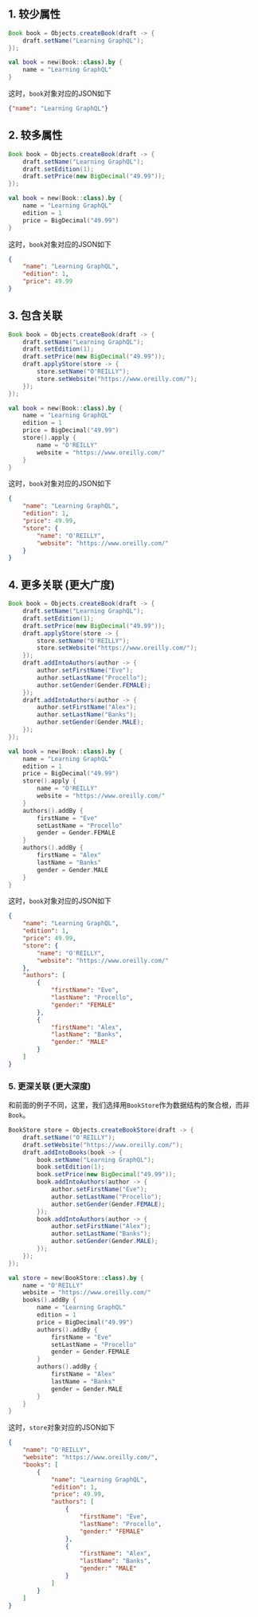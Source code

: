 
## 1. 较少属性

<Tabs groupId="language">
<TabItem value="java" label="Java">

```java
Book book = Objects.createBook(draft -> {
    draft.setName("Learning GraphQL");
});
```

</TabItem>
<TabItem value="kotlin" label="Kotlin">

```kotlin
val book = new(Book::class).by {
    name = "Learning GraphQL"
}
```

</TabItem>
</Tabs>

这时，`book`对象对应的JSON如下

```json
{"name": "Learning GraphQL"}
```

## 2. 较多属性

<Tabs groupId="language">
<TabItem value="java" label="Java">

```java
Book book = Objects.createBook(draft -> {
    draft.setName("Learning GraphQL");
    draft.setEdition(1);
    draft.setPrice(new BigDecimal("49.99"));
});
```

</TabItem>
<TabItem value="kotlin" label="Kotlin">

```kotlin
val book = new(Book::class).by {
    name = "Learning GraphQL"
    edition = 1
    price = BigDecimal("49.99")
}
```

</TabItem>
</Tabs>

这时，`book`对象对应的JSON如下

```json
{
    "name": "Learning GraphQL",
    "edition": 1,
    "price": 49.99
}
```

## 3. 包含关联

<Tabs groupId="language">
<TabItem value="java" label="Java">

```java
Book book = Objects.createBook(draft -> {
    draft.setName("Learning GraphQL");
    draft.setEdition(1);
    draft.setPrice(new BigDecimal("49.99"));
    draft.applyStore(store -> {
        store.setName("O'REILLY");
        store.setWebsite("https://www.oreilly.com/");
    });
});
```

</TabItem>
<TabItem value="kotlin" label="Kotlin">

```kotlin
val book = new(Book::class).by {
    name = "Learning GraphQL"
    edition = 1
    price = BigDecimal("49.99")
    store().apply {
        name = "O'REILLY"
        website = "https://www.oreilly.com/"
    }
}
```

</TabItem>
</Tabs>

这时，`book`对象对应的JSON如下

```json
{
    "name": "Learning GraphQL",
    "edition": 1,
    "price": 49.99,
    "store": {
        "name": "O'REILLY",
        "website": "https://www.oreilly.com/"
    }
}
```

## 4. 更多关联 (更大广度)

<Tabs groupId="language">
<TabItem value="java" label="Java">

```java
Book book = Objects.createBook(draft -> {
    draft.setName("Learning GraphQL");
    draft.setEdition(1);
    draft.setPrice(new BigDecimal("49.99"));
    draft.applyStore(store -> {
        store.setName("O'REILLY");
        store.setWebsite("https://www.oreilly.com/");
    });
    draft.addIntoAuthors(author -> { 
        author.setFirstName("Eve");
        author.setLastName("Procello");
        author.setGender(Gender.FEMALE);
    });
    draft.addIntoAuthors(author -> { 
        author.setFirstName("Alex");
        author.setLastName("Banks");
        author.setGender(Gender.MALE);
    });
});
```

</TabItem>
<TabItem value="kotlin" label="Kotlin">

```kotlin
val book = new(Book::class).by {
    name = "Learning GraphQL"
    edition = 1
    price = BigDecimal("49.99")
    store().apply {
        name = "O'REILLY"
        website = "https://www.oreilly.com/"
    }
    authors().addBy {
        firstName = "Eve"
        setLastName = "Procello"
        gender = Gender.FEMALE
    }
    authors().addBy {
        firstName = "Alex"
        lastName = "Banks"
        gender = Gender.MALE
    }
}
```

</TabItem>
</Tabs>

这时，`book`对象对应的JSON如下

```json
{
    "name": "Learning GraphQL",
    "edition": 1,
    "price": 49.99,
    "store": {
        "name": "O'REILLY",
        "website": "https://www.oreilly.com/"
    },
    "authors": [
        {
            "firstName": "Eve",
            "lastName": "Procello",
            "gender:" "FEMALE"
        },
        {
            "firstName": "Alex",
            "lastName": "Banks",
            "gender:" "MALE"
        }
    ]
}
```

### 5. 更深关联 (更大深度)

和前面的例子不同，这里，我们选择用`BookStore`作为数据结构的聚合根，而非`Book`。

<Tabs groupId="language">
<TabItem value="java" label="Java">

```java
BookStore store = Objects.createBookStore(draft -> {
    draft.setName("O'REILLY");
    draft.setWebsite("https://www.oreilly.com/");
    draft.addIntoBooks(book -> {
        book.setName("Learning GraphQL");
        book.setEdition(1);
        book.setPrice(new BigDecimal("49.99"));
        book.addIntoAuthors(author -> { 
            author.setFirstName("Eve");
            author.setLastName("Procello");
            author.setGender(Gender.FEMALE);
        });
        book.addIntoAuthors(author -> { 
            author.setFirstName("Alex");
            author.setLastName("Banks");
            author.setGender(Gender.MALE);
        });
    });
});
```

</TabItem>
<TabItem value="kotlin" label="Kotlin">

```kotlin
val store = new(BookStore::class).by {
    name = "O'REILLY"
    website = "https://www.oreilly.com/"
    books().addBy {
        name = "Learning GraphQL"
        edition = 1
        price = BigDecimal("49.99")
        authors().addBy {
            firstName = "Eve"
            setLastName = "Procello"
            gender = Gender.FEMALE
        }
        authors().addBy {
            firstName = "Alex"
            lastName = "Banks"
            gender = Gender.MALE
        }
    }
}
```

</TabItem>
</Tabs>

这时，`store`对象对应的JSON如下

```json
{
    "name": "O'REILLY",
    "website": "https://www.oreilly.com/",
    "books": [
        {
            "name": "Learning GraphQL",
            "edition": 1,
            "price": 49.99,
            "authors": [
                {
                    "firstName": "Eve",
                    "lastName": "Procello",
                    "gender:" "FEMALE"
                },
                {
                    "firstName": "Alex",
                    "lastName": "Banks",
                    "gender:" "MALE"
                }
            ]
        }
    ]
}
```